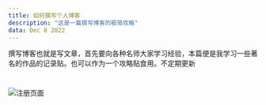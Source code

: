 ```yaml
---
title: 如何撰写个人博客
description: "这是一篇撰写博客的极简攻略"
data: Dec 8 2022
---
```


撰写博客也就是写文章，首先要向各种名师大家学习经验，本篇便是我学习一些著名的作品的记录贴。也可以作为一个攻略贴食用。不定期更新
#
![注册页面](https://s2.loli.net/2022/12/09/TKtclLR49FhNkCg.png)
#


